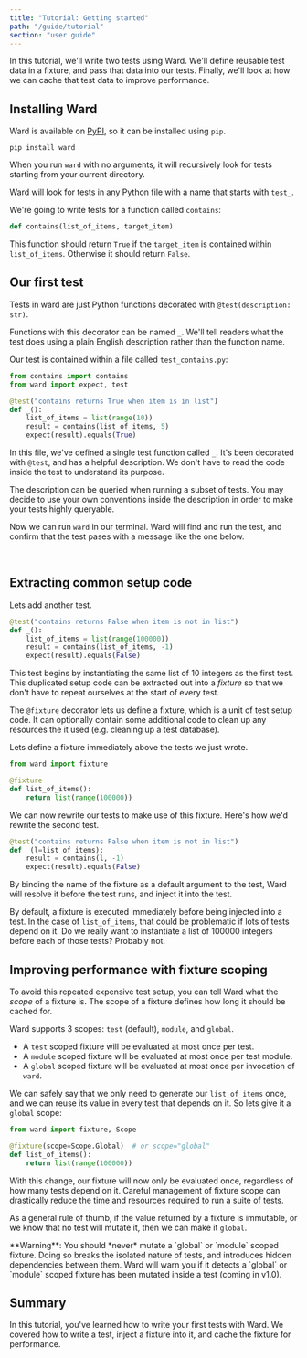 ```yaml
---
title: "Tutorial: Getting started"
path: "/guide/tutorial"
section: "user guide"
---
```


In this tutorial, we'll write two tests using Ward. We'll define reusable test data in a fixture, 
and pass that data into our tests. Finally, we'll look at how we can cache that test data to improve performance.

## Installing Ward

Ward is available on [PyPI](https://pypi.org/project/ward/), so it can be installed using `pip`.

```text
pip install ward
```

When you run `ward` with no arguments, it will recursively look for tests starting from your current directory.

Ward will look for tests in any Python file with a name that starts with `test_`.

We're going to write tests for a function called `contains`:

```python
def contains(list_of_items, target_item)
```

This function should return `True` if the `target_item` is contained within `list_of_items`. Otherwise it should return `False`.

## Our first test

Tests in ward are just Python functions decorated with `@test(description: str)`.

Functions with this decorator can be named `_`. We'll tell readers
 what the test does using a plain English description rather than the function name.

Our test is contained within a file called `test_contains.py`:

```python
from contains import contains
from ward import expect, test

@test("contains returns True when item is in list")
def _():
    list_of_items = list(range(10))
    result = contains(list_of_items, 5)
    expect(result).equals(True)
```

In this file, we've defined a single test function called `_`. It's been
decorated with `@test`, and has a helpful description. We don't have to read the code inside the test to understand its purpose.

The description can be queried when running a subset of 
tests. You may decide to use your own conventions inside the description
in order to make your tests highly queryable.

Now we can run `ward` in our terminal. Ward will find and run the test, and
confirm that the test pases with a message like the one below.

<TerminalExample>
    <TestOutputLine marker="PASS" lineNumber="4" moduleName="test_contains" description="contains returns True when item is in list" />
</TerminalExample>
<br/>

## Extracting common setup code

Lets add another test.

```python
@test("contains returns False when item is not in list")
def _():
    list_of_items = list(range(100000))
    result = contains(list_of_items, -1)
    expect(result).equals(False)
```

This test begins by instantiating the same list of 10 integers as the first
test. This duplicated setup code can be extracted out into a *fixture* so that we
don't have to repeat ourselves at the start of every test.

The `@fixture` decorator lets us define a fixture, which is a unit of test setup code. It can optionally contain some additional code to clean up any resources
the it used (e.g. cleaning up a test database).

Lets define a fixture immediately above the tests we just wrote.

```python
from ward import fixture

@fixture
def list_of_items():
    return list(range(100000))
```

We can now rewrite our tests to make use of this fixture. Here's how we'd rewrite the second test.

```python
@test("contains returns False when item is not in list")
def _(l=list_of_items):
    result = contains(l, -1)
    expect(result).equals(False)
```

By binding the name of the fixture as a default argument to the test, Ward will
resolve it before the test runs, and inject it into the test. 

By default, a fixture is executed immediately before being injected into
a test. In the case of `list_of_items`, that could be problematic if lots of tests
depend on it. Do we really want to instantiate a list of 100000 integers before
each of those tests? Probably not.

## Improving performance with fixture scoping

To avoid this repeated expensive test setup, you can tell Ward what the *scope* of a fixture is. The scope of a fixture defines how long it should be cached for.

Ward supports 3 scopes: `test` (default), `module`, and `global`.

* A `test` scoped fixture will be evaluated at most once per test.
* A `module` scoped fixture will be evaluated at most once per test module.
* A `global` scoped fixture will be evaluated at most once per invocation of `ward`.

We can safely say that we only need to generate our `list_of_items` once, and we can reuse its value in every test that depends on it. So lets give it a `global` scope:

```python
from ward import fixture, Scope

@fixture(scope=Scope.Global)  # or scope="global"
def list_of_items():
    return list(range(100000))
```

With this change, our fixture will now only be evaluated once, regardless of how
many tests depend on it. Careful management of fixture scope can drastically reduce the time and resources required to run a suite of tests.

As a general rule of thumb, if the value returned by a fixture is immutable, or we know that no test will mutate it, then we can make it `global`. 

<Warning>
**Warning**: You should *never* mutate a `global` or `module` scoped fixture. Doing so breaks
the isolated nature of tests, and introduces hidden dependencies between them. Ward will warn you if it detects a `global` or `module` scoped fixture has been mutated inside a test (coming in v1.0).
</Warning>

<br/>

## Summary

In this tutorial, you've learned how to write your first tests with Ward. 
We covered how to write a test, inject a fixture into it, and cache the fixture for performance.
